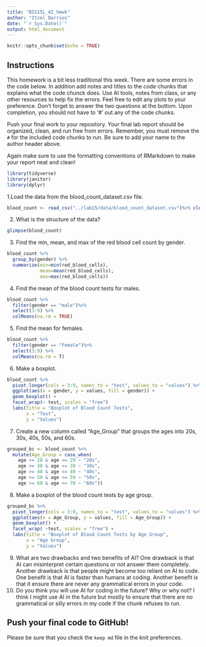 ---
title: "BIS15L_AI_hmwk"
author: "Itzel Barrios"
date: "`r Sys.Date()`"
output: html_document
---

```{r setup, include=FALSE}
knitr::opts_chunk$set(echo = TRUE)
```

## Instructions
This homework is a bit less traditional this week. There are some errors in the code below. In addition add notes and titles to the code chunks that explains what the code chunck does. Use AI tools, notes from class, or any other resources to help fix the errors. Feel free to edit any plots to your preference. Don't forget to answer the two questions at the bottom. Upon completion, you should not have to '#' out any of the code chunks.

Push your final work to your repository. Your final lab report should be organized, clean, and run free from errors. Remember, you must remove the `#` for the included code chunks to run. Be sure to add your name to the author header above.   

Again make sure to use the formatting conventions of RMarkdown to make your report neat and clean!  


```{r}
library(tidyverse)
library(janitor)
library(dplyr)
```

1.Load the data from the blood_count_dataset.csv file.
```{r}
blood_count <- read_csv("../lab15/data/blood_count_dataset.csv")%>% clean_names()
```

2. What is the structure of the data?

```{r}
glimpse(blood_count)
```

3. Find the min, mean, and max of the red blood cell count by gender.
```{r}
blood_count %>% 
  group_by(gender) %>% 
  summarize(min=min(red_blood_cells),
            mean=mean(red_blood_cells),
            max=max(red_blood_cells))
```


4. Find the mean of the blood count tests for males. 
```{r}
blood_count %>% 
  filter(gender == "male")%>%
  select(3:9) %>%
  colMeans(na.rm = TRUE)
```

5. Find the mean for females. 
```{r}
blood_count %>% 
  filter(gender == "Female")%>%
  select(3:9) %>%
  colMeans(na.rm = T)
```


6. Make a boxplot. 
```{r}

blood_count %>%
  pivot_longer(cols = 3:9, names_to = "test", values_to = "values") %>%
  ggplot(aes(x = gender, y = values, fill = gender)) +
  geom_boxplot() +
  facet_wrap(~ test, scales = "free") 
  labs(title = "Boxplot of Blood Count Tests",
       x = "Test",
       y = "Values")

```

7. Create a new column called "Age_Group" that groups the ages into 20s, 30s, 40s, 50s, and 60s.
```{r}
grouped_bc <- blood_count %>%
  mutate(Age_Group = case_when(
    age >= 20 & age <= 29 ~ "20s",
    age >= 30 & age <= 39 ~ "30s",
    age >= 40 & age <= 49 ~ "40s",
    age >= 50 & age <= 59 ~ "50s",
    age >= 60 & age <= 70 ~ "60s"))
```

8. Make a boxplot of the blood count tests by age group.
```{r}
grouped_bc %>% 
  pivot_longer(cols = 3:9, names_to = "test", values_to = "values") %>%
  ggplot(aes(x = Age_Group, y = values, fill = Age_Group)) + 
  geom_boxplot() +
  facet_wrap( ~test, scales = "free") +  
  labs(title = "Boxplot of Blood Count Tests by Age Group",
       x = "Age Group",
       y = "Values")
```
9. What are two drawbacks and two benefits of AI?
One drawback is that AI can misinterpret certain questions or not answer them completely. Another drawback is that people might become too reliant on AI to code. One benefit is that AI is faster than humans at coding. Another benefit is that it ensure there are never any grammatical errors in your code. 
10. Do you think you will use AI for coding in the future? Why or why not?
I think I might use AI in the future but mostly to ensure that there are no grammatical or silly errors in my code if the chunk refuses to run. 

## Push your final code to GitHub!
Please be sure that you check the `keep md` file in the knit preferences. 